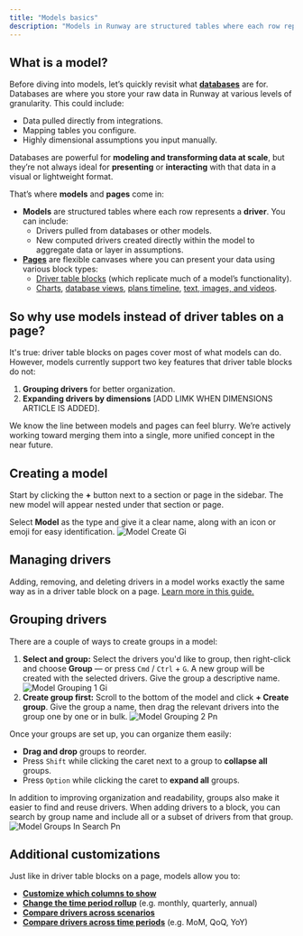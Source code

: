 ```yaml
---
title: "Models basics"
description: "Models in Runway are structured tables where each row represents a driver, allowing you to aggregate data, input assumptions, and build logic across drivers. While many of their capabilities overlap with driver table blocks on pages, models offer unique features like driver grouping and expanding drivers by dimension."
---
```


## What is a model?

Before diving into models, let’s quickly revisit what [**databases**](https://docs.runway.com/concepts/databases/databases-basics) are for. Databases are where you store your raw data in Runway at various levels of granularity. This could include:

- Data pulled directly from integrations.
- Mapping tables you configure.
- Highly dimensional assumptions you input manually.

Databases are powerful for **modeling and transforming data at scale**, but they’re not always ideal for **presenting** or **interacting** with that data in a visual or lightweight format.

That’s where **models** and **pages** come in:

- **Models** are structured tables where each row represents a **driver**. You can include:
  - Drivers pulled from databases or other models.
  - New computed drivers created directly within the model to aggregate data or layer in assumptions.
- [**Pages**](https://docs.runway.com/concepts/pages/pages-basics) are flexible canvases where you can present your data using various block types:
  - [Driver table blocks](https://docs.runway.com/concepts/pages/drivers-table-block) (which replicate much of a model’s functionality).
  - [Charts](https://docs.runway.com/concepts/pages/charts-block), [database views](https://docs.runway.com/concepts/pages/database-block), [plans timeline](https://docs.runway.com/concepts/plans#surfacing-plans-in-pages), [text, images, and videos](https://docs.runway.com/concepts/pages/text-media-block).

## So why use models instead of driver tables on a page?

It's true: driver table blocks on pages cover most of what models can do. However, models currently support two key features that driver table blocks do not:

1. **Grouping drivers** for better organization.
2. **Expanding drivers by dimensions** [ADD LIMK WHEN DIMENSIONS ARTICLE IS ADDED].

<Check>
  We know the line between models and pages can feel blurry. We’re actively working toward merging them into a single, more unified concept in the near future.
</Check>

## Creating a model

Start by clicking the **\+** button next to a section or page in the sidebar. The new model will appear nested under that section or page.

Select **Model** as the type and give it a clear name, along with an icon or emoji for easy identification.
![Model Create Gi](/images/models/model-create.gif)

## Managing drivers

Adding, removing, and deleting drivers in a model works exactly the same way as in a driver table block on a page. [Learn more in this guide.](https://docs.runway.com/concepts/pages/drivers-table-block#managing-drivers-in-the-table)

## Grouping drivers

There are a couple of ways to create groups in a model:

1. **Select and group:**
   Select the drivers you'd like to group, then right-click and choose **Group** — or press `Cmd` / `Ctrl` \+ `G`. A new group will be created with the selected drivers. Give the group a descriptive name.
   ![Model Grouping 1 Gi](/images/models/model-grouping-1.gif)
2. **Create group first:**
   Scroll to the bottom of the model and click **\+ Create group**. Give the group a name, then drag the relevant drivers into the group one by one or in bulk.
   ![Model Grouping 2 Pn](/images/models/model-grouping-2.png)

Once your groups are set up, you can organize them easily:

- **Drag and drop** groups to reorder.
- Press `Shift` while clicking the caret next to a group to **collapse all** groups.
- Press `Option` while clicking the caret to **expand all** groups.

In addition to improving organization and readability, groups also make it easier to find and reuse drivers. When adding drivers to a block, you can search by group name and include all or a subset of drivers from that group.
![Model Groups In Search Pn](/images/models/model-groups-in-search.png)

## Additional customizations

Just like in driver table blocks on a page, models allow you to:

- [**Customize which columns to show**](https://docs.runway.com/concepts/pages/drivers-table-block#customizing-table-columns)
- [**Change the time period rollup**](https://docs.runway.com/concepts/pages/drivers-table-block#time-period-rollups-quarter%2C-year%2C-etc) (e.g. monthly, quarterly, annual)
- [**Compare drivers across scenarios**](https://docs.runway.com/concepts/pages/drivers-table-block#comparing-drivers-across-scenarios)
- [**Compare drivers across time periods**](https://docs.runway.com/concepts/pages/drivers-table-block#comparing-drivers-across-time-periods) (e.g. MoM, QoQ, YoY)